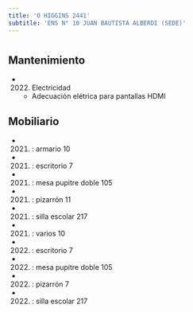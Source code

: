 ```yaml
---
title: 'O HIGGINS 2441'
subtitle: 'ENS N° 10 JUAN BAUTISTA ALBERDI (SEDE)'
---
```


#


## Mantenimiento

*  (2022) Electricidad 
    + Adecuación elétrica para pantallas HDMI


## Mobiliario

*  (2021) : armario 10 

*  (2021) : escritorio 7 

*  (2021) : mesa pupitre doble 105 

*  (2021) : pizarrón 11 

*  (2021) : silla escolar 217 

*  (2021) : varios 10 

*  (2022) : escritorio 7 

*  (2022) : mesa pupitre doble 105 

*  (2022) : pizarrón 7 

*  (2022) : silla escolar 217 






